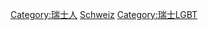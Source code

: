 {{Commonscat|LGBT in Switzerland}}

[[Category:瑞士人|Category:瑞士人]]
[[Category:欧洲各国LGBT人物|Schweiz]]
[[Category:瑞士LGBT|Category:瑞士LGBT]]